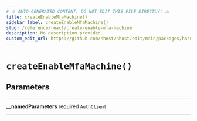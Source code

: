 ```yaml
---
# ⚠️ AUTO-GENERATED CONTENT. DO NOT EDIT THIS FILE DIRECTLY! ⚠️
title: createEnableMfaMachine()
sidebar_label: createEnableMfaMachine()
slug: /reference/react/create-enable-mfa-machine
description: No description provided.
custom_edit_url: https://github.com/nhost/nhost/edit/main/packages/hasura-auth-js/src/machines/enable-mfa.ts#L29
---
```


# `createEnableMfaMachine()`

## Parameters

---

**<span className="parameter-name">\_\_namedParameters</span>** <span className="optional-status">required</span> <code>AuthClient</code>

---
